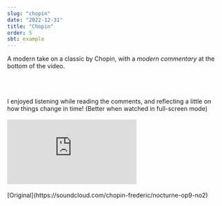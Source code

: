 ```yaml
---
slug: "chopin"
date: "2022-12-31"
title: "Chopin"
order: 5
sbt: example
---
```


A modern take on a classic by Chopin, with a _modern commentary_ at the bottom of the video.

<br />
<br />
<br />
I enjoyed listening while reading the comments, and reflecting a little on how things
change in time! (Better when watched in full-screen mode)
<br /> <br />


<div style={{ padding: "56.25% 0 0 0", position: "relative" }}>
  <iframe
    src="https://player.vimeo.com/video/785437528?h=dde44f1312"
    style={{
      position: "absolute",
      top: 0,
      left: 0,
      width: "100%",
      height: "100%",
    }}
    frameborder="0"
    allow="autoplay; fullscreen; picture-in-picture"
    allowfullscreen
  ></iframe>
</div>
<script src="https://player.vimeo.com/api/player.js"></script>

<br />
[Original](https://soundcloud.com/chopin-frederic/nocturne-op9-no2)
